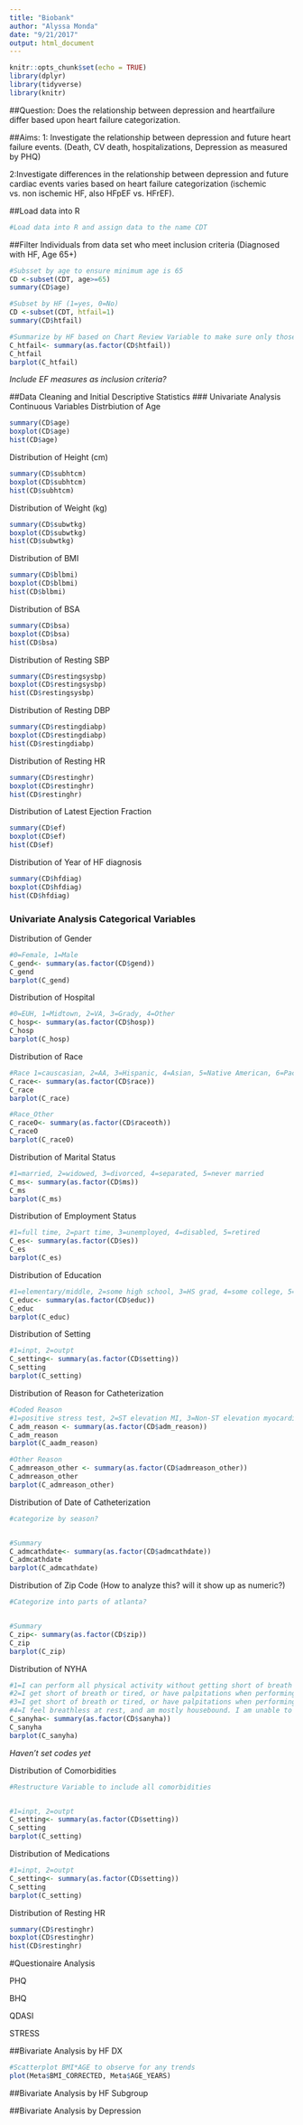 ```yaml
---
title: "Biobank"
author: "Alyssa Monda"
date: "9/21/2017"
output: html_document
---
```


```r
knitr::opts_chunk$set(echo = TRUE)
library(dplyr)
library(tidyverse)
library(knitr)
```

##Question: 
Does the relationship between depression and heartfailure differ based upon heart failure categorization. 

##Aims: 
1: Investigate the relationship between depression and future heart failure events. (Death, CV death, hospitalizations, Depression as measured by PHQ)

2:Investigate differences in the relationship between depression and future cardiac events varies based on heart failure categorization (ischemic vs. non ischemic HF, also HFpEF vs. HFrEF).

##Load data into R
```r
#Load data into R and assign data to the name CDT


```

##Filter Individuals from data set who meet inclusion criteria (Diagnosed with HF, Age 65+)
```r
#Subsset by age to ensure minimum age is 65
CD <-subset(CDT, age>=65)
summary(CD$age)

#Subset by HF (1=yes, 0=No)
CD <-subset(CDT, htfail=1)
summary(CD$htfail)

#Summarize by HF based on Chart Review Variable to make sure only those with dx of HF are included in the sample
C_htfail<- summary(as.factor(CD$htfail))
C_htfail
barplot(C_htfail)
```

*Include EF measures as inclusion criteria?*

##Data Cleaning and Initial Descriptive Statistics 
### Univariate Analysis Continuous Variables 
Distrbiution of Age
```r
summary(CD$age)
boxplot(CD$age)
hist(CD$age)
```

Distribution of Height (cm)
```r
summary(CD$subhtcm)
boxplot(CD$subhtcm)
hist(CD$subhtcm)
```

Distribution of Weight (kg)
```r
summary(CD$subwtkg)
boxplot(CD$subwtkg)
hist(CD$subwtkg)
```

Distribution of BMI
```r
summary(CD$blbmi)
boxplot(CD$blbmi)
hist(CD$blbmi)
```

Distribution of BSA
```r
summary(CD$bsa)
boxplot(CD$bsa)
hist(CD$bsa)
```

Distribution of Resting SBP
```r
summary(CD$restingsysbp)
boxplot(CD$restingsysbp)
hist(CD$restingsysbp)
```

Distribution of Resting DBP
```r
summary(CD$restingdiabp)
boxplot(CD$restingdiabp)
hist(CD$restingdiabp)
```

Distribution of Resting HR
```r
summary(CD$restinghr)
boxplot(CD$restinghr)
hist(CD$restinghr)
```

Distribution of Latest Ejection Fraction
```r
summary(CD$ef)
boxplot(CD$ef)
hist(CD$ef)
```

Distribution of Year of HF diagnosis
```r
summary(CD$hfdiag)
boxplot(CD$hfdiag)
hist(CD$hfdiag)
```

### Univariate Analysis Categorical Variables 
Distribution of Gender
```r
#0=Female, 1=Male
C_gend<- summary(as.factor(CD$gend))
C_gend
barplot(C_gend)
```

Distribution of Hospital
```r
#0=EUH, 1=Midtown, 2=VA, 3=Grady, 4=Other
C_hosp<- summary(as.factor(CD$hosp))
C_hosp
barplot(C_hosp)
```

Distribution of Race
```r
#Race 1=causcasian, 2=AA, 3=Hispanic, 4=Asian, 5=Native American, 6=Pacific Islander, 7=Other
C_race<- summary(as.factor(CD$race))
C_race
barplot(C_race)

#Race_Other
C_raceO<- summary(as.factor(CD$raceoth))
C_raceO
barplot(C_raceO)
```

Distribution of Marital Status
```r
#1=married, 2=widowed, 3=divorced, 4=separated, 5=never married
C_ms<- summary(as.factor(CD$ms))
C_ms
barplot(C_ms)
```

Distribution of Employment Status
```r
#1=full time, 2=part time, 3=unemployed, 4=disabled, 5=retired
C_es<- summary(as.factor(CD$es))
C_es
barplot(C_es)
```

Distribution of Education
```r
#1=elementary/middle, 2=some high school, 3=HS grad, 4=some college, 5=college grad, 6=graduate education or degree
C_educ<- summary(as.factor(CD$educ))
C_educ
barplot(C_educ)
```

Distribution of Setting
```r
#1=inpt, 2=outpt
C_setting<- summary(as.factor(CD$setting))
C_setting
barplot(C_setting)
```

Distribution of Reason for Catheterization
```r
#Coded Reason
#1=positive stress test, 2=ST elevation MI, 3=Non-ST elevation myocardial, 4=unstable angina, 5=valuvular intervention, 6=peripheral intervention, 7=preop cardiac clearance, 8=evaluation for non-cardiac issues, 9=heart transplant, 10=HF, 11=Other, 12=TAVR
C_adm_reason <- summary(as.factor(CD$adm_reason))
C_adm_reason 
barplot(C_aadm_reason)

#Other Reason
C_admreason_other <- summary(as.factor(CD$admreason_other))
C_admreason_other 
barplot(C_admreason_other)
```

Distribution of Date of Catheterization
```r
#categorize by season?


#Summary
C_admcathdate<- summary(as.factor(CD$admcathdate))
C_admcathdate
barplot(C_admcathdate)
```

Distribution of Zip Code (How to analyze this? will it show up as numeric?)
```r
#Categorize into parts of atlanta?


#Summary
C_zip<- summary(as.factor(CD$zip))
C_zip
barplot(C_zip)
```

Distribution of NYHA
```r
#1=I can perform all physical activity without getting short of breath or tired, or having palpitations.
#2=I get short of breath or tired, or have palpitations when performing more strenuous activities. For example, walking on steep inclines or walking up several  ights of steps.
#3=I get short of breath or tired, or have palpitations when performing day to day activities. For example, walking on a  at surface.
#4=I feel breathless at rest, and am mostly housebound. I am unable to carry out any physical activity without getting short of breath or tired, or having palpitations.
C_sanyha<- summary(as.factor(CD$sanyha))
C_sanyha
barplot(C_sanyha)
```


*Haven't set codes yet*

Distribution of Comorbidities
```r
#Restructure Variable to include all comorbidities


#1=inpt, 2=outpt
C_setting<- summary(as.factor(CD$setting))
C_setting
barplot(C_setting)
```


Distribution of Medications
```r
#1=inpt, 2=outpt
C_setting<- summary(as.factor(CD$setting))
C_setting
barplot(C_setting)
```

Distribution of Resting HR
```r
summary(CD$restinghr)
boxplot(CD$restinghr)
hist(CD$restinghr)
```


#Questionaire Analysis 

PHQ

BHQ

QDASI

STRESS


##Bivariate Analysis by HF DX
```r
#Scatterplot BMI*AGE to observe for any trends
plot(Meta$BMI_CORRECTED, Meta$AGE_YEARS)
```


##Bivariate Analysis by HF Subgroup


##Bivariate Analysis by Depression
